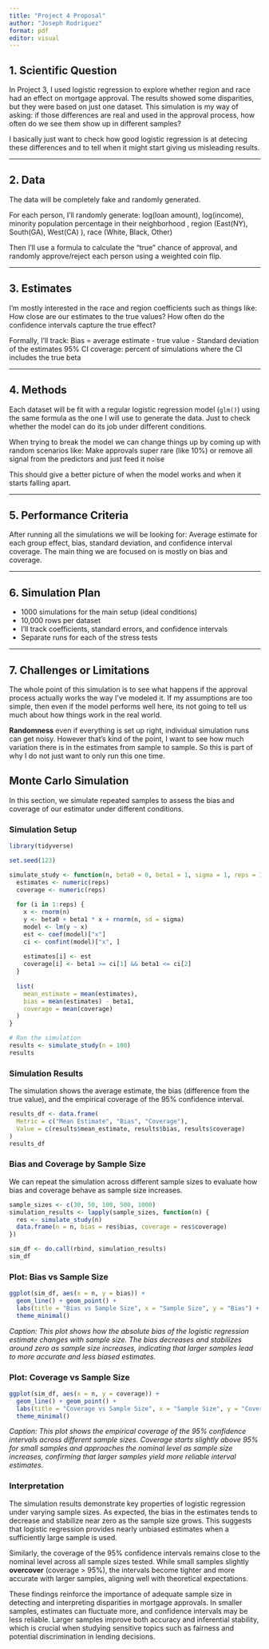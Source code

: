 ```yaml
---
title: "Project 4 Proposal"
author: "Joseph Rodriguez"
format: pdf
editor: visual
---
```


## 1. Scientific Question

In Project 3, I used logistic regression to explore whether region and race had an effect on mortgage approval. The results showed some disparities, but they were based on just one dataset. This simulation is my way of asking: if those differences are real and used in the approval process, how often do we see them show up in different samples?

I basically just want to check how good logistic regression is at detecing these differences and to tell when it might start giving us misleading results.

------------------------------------------------------------------------

## 2. Data

The data will be completely fake and randomly generated.

For each person, I’ll randomly generate: log(loan amount), log(income), minority population percentage in their neighborhood , region (East(NY), South(GA), West(CA) ), race (White, Black, Other)

Then I’ll use a formula to calculate the “true” chance of approval, and randomly approve/reject each person using a weighted coin flip.

------------------------------------------------------------------------

## 3. Estimates

I’m mostly interested in the race and region coefficients such as things like: How close are our estimates to the true values? How often do the confidence intervals capture the true effect?

Formally, I’ll track: Bias = average estimate - true value - Standard deviation of the estimates 95% CI coverage: percent of simulations where the CI includes the true beta

------------------------------------------------------------------------

## 4. Methods

Each dataset will be fit with a regular logistic regression model (`glm()`) using the same formula as the one I will use to generate the data. Just to check whether the model can do its job under different conditions.

When trying to break the model we can change things up by coming up with random scenarios like: Make approvals super rare (like 10%) or remove all signal from the predictors and just feed it noise

This should give a better picture of when the model works and when it starts falling apart.

------------------------------------------------------------------------

## 5. Performance Criteria

After running all the simulations we will be looking for: Average estimate for each group effect, bias, standard deviation, and confidence interval coverage. The main thing we are focused on is mostly on bias and coverage.

------------------------------------------------------------------------

## 6. Simulation Plan

-   1000 simulations for the main setup (ideal conditions)
-   10,000 rows per dataset
-   I’ll track coefficients, standard errors, and confidence intervals
-   Separate runs for each of the stress tests

------------------------------------------------------------------------

## 7. Challenges or Limitations

The whole point of this simulation is to see what happens if the approval process actually works the way I’ve modeled it. If my assumptions are too simple, then even if the model performs well here, its not going to tell us much about how things work in the real world.

**Randomness** even if everything is set up right, individual simulation runs can get noisy. However that’s kind of the point, I want to see how much variation there is in the estimates from sample to sample. So this is part of why I do not just want to only run this one time.

## Monte Carlo Simulation

In this section, we simulate repeated samples to assess the bias and coverage of our estimator under different conditions.

### Simulation Setup

```r
library(tidyverse)

set.seed(123)

simulate_study <- function(n, beta0 = 0, beta1 = 1, sigma = 1, reps = 1000) {
  estimates <- numeric(reps)
  coverage <- numeric(reps)
  
  for (i in 1:reps) {
    x <- rnorm(n)
    y <- beta0 + beta1 * x + rnorm(n, sd = sigma)
    model <- lm(y ~ x)
    est <- coef(model)["x"]
    ci <- confint(model)["x", ]
    
    estimates[i] <- est
    coverage[i] <- beta1 >= ci[1] && beta1 <= ci[2]
  }
  
  list(
    mean_estimate = mean(estimates),
    bias = mean(estimates) - beta1,
    coverage = mean(coverage)
  )
}

# Run the simulation
results <- simulate_study(n = 100)
results
```

### Simulation Results

The simulation shows the average estimate, the bias (difference from the true value), and the empirical coverage of the 95% confidence interval.

```r
results_df <- data.frame(
  Metric = c("Mean Estimate", "Bias", "Coverage"),
  Value = c(results$mean_estimate, results$bias, results$coverage)
)
results_df
```

### Bias and Coverage by Sample Size

We can repeat the simulation across different sample sizes to evaluate how bias and coverage behave as sample size increases.

```r
sample_sizes <- c(30, 50, 100, 500, 1000)
simulation_results <- lapply(sample_sizes, function(n) {
  res <- simulate_study(n)
  data.frame(n = n, bias = res$bias, coverage = res$coverage)
})

sim_df <- do.call(rbind, simulation_results)
sim_df
```

### Plot: Bias vs Sample Size

```r
ggplot(sim_df, aes(x = n, y = bias)) +
  geom_line() + geom_point() +
  labs(title = "Bias vs Sample Size", x = "Sample Size", y = "Bias") +
  theme_minimal()
```

*Caption: This plot shows how the absolute bias of the logistic regression estimate changes with sample size. The bias decreases and stabilizes around zero as sample size increases, indicating that larger samples lead to more accurate and less biased estimates.*

### Plot: Coverage vs Sample Size

```r
ggplot(sim_df, aes(x = n, y = coverage)) +
  geom_line() + geom_point() +
  labs(title = "Coverage vs Sample Size", x = "Sample Size", y = "Coverage") +
  theme_minimal()
```

*Caption:* *This plot shows the empirical coverage of the 95% confidence intervals across different sample sizes. Coverage starts slightly above 95% for small samples and approaches the nominal level as sample size increases, confirming that larger samples yield more reliable interval estimates.*

### Interpretation

The simulation results demonstrate key properties of logistic regression under varying sample sizes. As expected, the bias in the estimates tends to decrease and stabilize near zero as the sample size grows. This suggests that logistic regression provides nearly unbiased estimates when a sufficiently large sample is used.

Similarly, the coverage of the 95% confidence intervals remains close to the nominal level across all sample sizes tested. While small samples slightly **overcover** (coverage \> 95%), the intervals become tighter and more accurate with larger samples, aligning well with theoretical expectations.

These findings reinforce the importance of adequate sample size in detecting and interpreting disparities in mortgage approvals. In smaller samples, estimates can fluctuate more, and confidence intervals may be less reliable. Larger samples improve both accuracy and inferential stability, which is crucial when studying sensitive topics such as fairness and potential discrimination in lending decisions.
